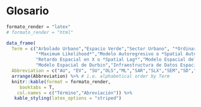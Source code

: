 

# Glosario {-}

```r
formato_render = "latex"
# formato_render = "html"

data_frame(
  Term = c("Arbolado Urbano","Espacio Verde","Sector Urbano", "*Ordinary Least-Square*",
           "*Maximum Likelihood*","Modelo Autoregresivo o *Spatial Autocorrelation*",
           "Retardo Espacial en X o *Spatial Lag*","Modelo Espacial del Error o *Spatial Error Model*",
           "Modelo Espacial de Durbin","Infraestructura de Datos Espaciales de Santiago de Cali","Plan de Ordenamiento Territorial","Estructura Ecológica Complementaria","*Web Feature Service*","Censo Arbóreo de Cali 2015","Censo de Población 2005 de Colombia","lugares Especiales de Alojamiento","*Local indicators of spatial association*"),
  Abbreviation = c("AU", "EV", "SU","OLS","ML","SAR","SLX","SEM","SD","IDESC","POT","EEC","WFS", "CA2015","CP2005","LEA","LISA")) %>%
  arrange(Abbreviation) %>% # i.e. alphabetical order by Term
  knitr::kable(format = formato_render,
     booktabs = T, 
    col.names = c("Término","Abreviación")) %>% 
   kable_styling(latex_options = "striped")

```

